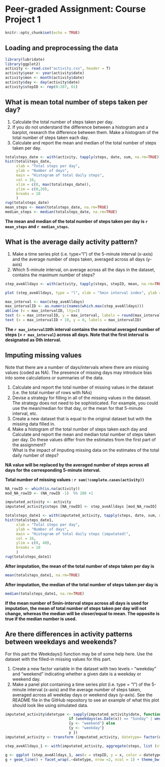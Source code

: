 Peer-graded Assignment: Course Project 1
===========================================================

```{r setup, include=FALSE}
knitr::opts_chunk$set(echo = TRUE)
```



## Loading and preprocessing the data    

```{r}
library(lubridate)
library(ggplot2)
activity <- read.csv("activity.csv", header = T)
activity$year <- year(activity$date)
activity$mon <- month(activity$date)
activity$day <- day(activity$date)
activity$stepID <- rep(0:287, 61)
```



## What is mean total number of steps taken per day?  

1. Calculate the total number of steps taken per day.    
2. If you do not understand the difference between a histogram and a barplot, research the difference between them. Make a histogram of the total number of steps taken each day.  
3. Calculate and report the mean and median of the total number of steps taken per day.  

```{r Plot1}
totalsteps_date <- with(activity, tapply(steps, date, sum, na.rm=TRUE))
hist(totalsteps_date, 
     xlab = "Total steps per day", 
     ylab = "Number of days", 
     main = "Histogram of total daily steps", 
     col = 16,
     xlim = c(0, max(totalsteps_date)),
     ylim = c(0,20),
     breaks = 10
     )
rug(totalsteps_date)
mean_steps <- mean(totalsteps_date, na.rm=TRUE)
median_steps <- median(totalsteps_date, na.rm=TRUE)
```

**The mean and median of the total number of steps taken per day is `r mean_steps` and `r median_steps`.**



## What is the average daily activity pattern?  

1. Make a time series plot (i.e. type="l") of the 5-minute interval (x-axis) and the average number of steps taken, averaged across all days (y-axis)  
2. Which 5-minute interval, on average across all the days in the dataset, contains the maximum number of steps?  

```{r Plot2}
step_aveAlldays <- with(activity, tapply(steps, stepID, mean, na.rm=TRUE))

plot (step_aveAlldays, type = "l", xlab = "5min interval index", ylab = "Average number of steps across all days", main = "Average Daily Activity Pattern")

max_interval <- max(step_aveAlldays)
max_intervalID <- as.numeric(names(which.max(step_aveAlldays)))
abline (v = max_intervalID, lty=2)
text (x = max_intervalID, y = max_interval, labels = round(max_interval, digits =2) )
text (x = max_intervalID + 10, y = 0, labels = max_intervalID)

```

**The `r max_intervalID`th interval contains the maximal averaged number of steps (= `r max_interval`) across all days. Note that the first interval is designated as 0th interval.** 



## Imputing missing values

Note that there are a number of days/intervals where there are missing values (coded as NA). The presence of missing days may introduce bias into some calculations or summaries of the data.  

1. Calculate and report the total number of missing values in the dataset (i.e. the total number of rows with NAs)  
2. Devise a strategy for filling in all of the missing values in the dataset. The strategy does not need to be sophisticated. For example, you could use the mean/median for that day, or the mean for that 5-minute interval, etc.  
3. Create a new dataset that is equal to the original dataset but with the missing data filled in.  
4. Make a histogram of the total number of steps taken each day and Calculate and report the mean and median total number of steps taken per day. Do these values differ from the estimates from the first part of the assignment?   
   What is the impact of imputing missing data on the estimates of the total daily number of steps?   
   
**NA value will be replaced by the averaged number of steps across all days for the corresponding 5-minute interval.**  

**Total number of missing values : `r sum(!complete.cases(activity))`**  

```{r Plot3}
NA_rowID <- which(is.na(activity))
mod_NA_rowID <- (NA_rowID -1)  %% 288 +1

imputated_activity <- activity
imputated_activity$steps [NA_rowID] <- step_aveAlldays [mod_NA_rowID]

totalsteps_date1 <- with(imputated_activity, tapply(steps, date, sum, na.rm=TRUE))
hist(totalsteps_date1, 
     xlab = "Total steps per day", 
     ylab = "Number of days", 
     main = "Histogram of total daily steps (imputated)", 
     col = 16,
     ylim = c(0, 40),
     breaks = 10
     )
rug(totalsteps_date1)

```

**After imputation, the mean of the total number of steps taken per day is**
```{r}
mean(totalsteps_date1, na.rm=TRUE)
```

**After imputation, the median of the total number of steps taken per day is**
```{r}
median(totalsteps_date1, na.rm=TRUE)
```



**If the mean number of 5min-interval steps across all days is used for imputation, the mean of total number of steps taken per day will not change, whereas the median will be closer/equal to mean. The opposite is true if the median number is used.**  


## Are there differences in activity patterns between weekdays and weekends?
For this part the Weekdays() function may be of some help here. Use the dataset with the filled-in missing values for this part.

1. Create a new factor variable in the dataset with two levels – “weekday” and “weekend” indicating whether a given date is a weekday or weekend day.  
2. Make a panel plot containing a time series plot (i.e. type = "l") of the 5-minute interval (x-axis) and the average number of steps taken, averaged across all weekday days or weekend days (y-axis). See the README file in the GitHub repository to see an example of what this plot should look like using simulated data.  

```{r Plot4}
imputated_activity$datetype <- sapply(imputated_activity$date, function (x) {
                             if (weekdays(as.Date(x)) == "Sunday" | weekdays(as.Date(x))  == "Saturday") 
                             {y <- "weekend"} else
                             {y <- "weekday"}
                             y })
imputated_activity <- transform (imputated_activity, datetype= factor(datetype))

step_aveAlldays_1 <- with(imputated_activity, aggregate(steps, list (stepID = stepID , datetype = datetype), mean, na.rm=TRUE))

g <- ggplot (step_aveAlldays_1, aes(x = stepID, y = x, color = datetype))
g + geom_line() + facet_wrap(.~datetype, nrow =2, ncol = 1) + theme_bw(base_size = 10) + labs (x = "5min interval index", y = "Average number of steps", title = "Average Daily Activity Pattern by Datetype")

```



